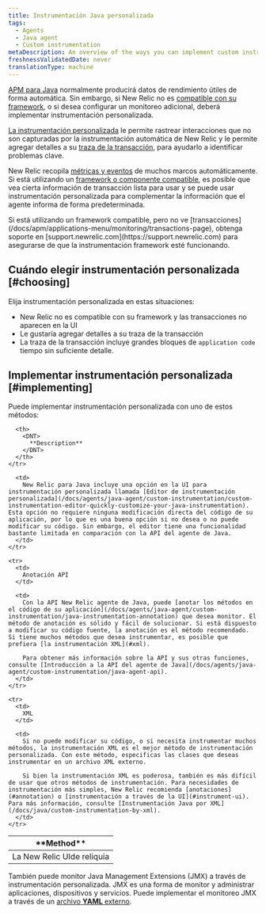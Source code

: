 ```yaml
---
title: Instrumentación Java personalizada
tags:
  - Agents
  - Java agent
  - Custom instrumentation
metaDescription: An overview of the ways you can implement custom instrumentation for your New Relic-monitored Java application.
freshnessValidatedDate: never
translationType: machine
---
```


[APM para Java](/docs/agents/java-agent/getting-started/introduction-new-relic-java) normalmente producirá datos de rendimiento útiles de forma automática. Sin embargo, si New Relic no es [compatible con su framework](/docs/agents/java-agent/getting-started/compatibility-requirements-java-agent), o si desea configurar un monitoreo adicional, deberá implementar instrumentación personalizada.

[La instrumentación personalizada](/docs/apm/agents/manage-apm-agents/agent-data/custom-instrumentation/) le permite rastrear interacciones que no son capturadas por la instrumentación automática de New Relic y le permite agregar detalles a su [traza de la transacción](/docs/traces/transaction-traces), para ayudarlo a identificar problemas clave.

New Relic recopila [métricas y eventos](/docs/data-analysis/metrics/analyze-your-metrics/data-collection-metric-timeslice-event-data) de muchos marcos automáticamente. Si está utilizando un [framework o componente compatible](/docs/agents/java-agent/getting-started/compatibility-requirements-java-agent), es posible que vea cierta información de transacción lista para usar y se puede usar instrumentación personalizada para complementar la información que el agente informa de forma predeterminada.

<Callout variant="important">
  Si está utilizando un framework compatible, pero no ve [transacciones](/docs/apm/applications-menu/monitoring/transactions-page), obtenga soporte en [support.newrelic.com](https://support.newrelic.com) para asegurarse de que la instrumentación framework esté funcionando.
</Callout>

## Cuándo elegir instrumentación personalizada [#choosing]

Elija instrumentación personalizada en estas situaciones:

* New Relic no es compatible con su framework y las transacciones no aparecen en la UI
* Le gustaría agregar detalles a su traza de la transacción
* La traza de la transacción incluye grandes bloques de `application code` tiempo sin suficiente detalle.

## Implementar instrumentación personalizada [#implementing]

Puede implementar instrumentación personalizada con uno de estos métodos:

<table>
  <thead>
    <tr>
      <th style={{ width: "200px" }}>
        <DNT>
          **Method**
        </DNT>
      </th>

      <th>
        <DNT>
          **Description**
        </DNT>
      </th>
    </tr>
  </thead>

  <tbody>
    <tr>
      <td>
        La New Relic UIde reliquia
      </td>

      <td>
        New Relic para Java incluye una opción en la UI para instrumentación personalizada llamada [Editor de instrumentación personalizada](/docs/agents/java-agent/custom-instrumentation/custom-instrumentation-editor-quickly-customize-your-java-instrumentation). Esta opción no requiere ninguna modificación directa del código de su aplicación, por lo que es una buena opción si no desea o no puede modificar su código. Sin embargo, el editor tiene una funcionalidad bastante limitada en comparación con la API del agente de Java.
      </td>
    </tr>

    <tr>
      <td>
        Anotación API
      </td>

      <td>
        Con la API New Relic agente de Java, puede [anotar los métodos en el código de su aplicación](/docs/agents/java-agent/custom-instrumentation/java-instrumentation-annotation) que desea monitor. El método de anotación es sólido y fácil de solucionar. Si está dispuesto a modificar su código fuente, la anotación es el método recomendado. Si tiene muchos métodos que desea instrumentar, es posible que prefiera [la instrumentación XML](#xml).

        Para obtener más información sobre la API y sus otras funciones, consulte [Introducción a la API del agente de Java](/docs/agents/java-agent/custom-instrumentation/java-agent-api).
      </td>
    </tr>

    <tr>
      <td>
        XML
      </td>

      <td>
        Si no puede modificar su código, o si necesita instrumentar muchos métodos, la instrumentación XML es el mejor método de instrumentación personalizada. Con este método, especificas las clases que deseas instrumentar en un archivo XML externo.

        Si bien la instrumentación XML es poderosa, también es más difícil de usar que otros métodos de instrumentación. Para necesidades de instrumentación más simples, New Relic recomienda [anotaciones](#annotation) o [instrumentación a través de la UI](#instrument-ui). Para más información, consulte [Instrumentación Java por XML](/docs/java/custom-instrumentation-by-xml).
      </td>
    </tr>
  </tbody>
</table>

También puede monitor Java Management Extensions (JMX) a través de instrumentación personalizada. JMX es una forma de monitor y administrar aplicaciones, dispositivos y servicios. Puede implementar el monitoreo JMX a través de un [archivo <DNT>**YAML**</DNT> externo](/docs/java/custom-jmx-instrumentation-by-yml).
